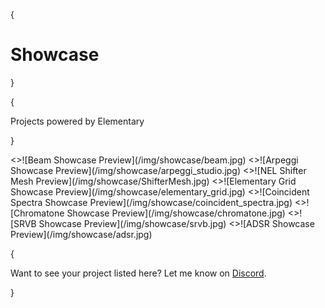 
{<h1 className="mt-10 mb-4 text-center text-[2.5rem] font-bold tracking-tight">Showcase</h1>}

{<p className="mb-16 text-center text-lg text-gray-500 dark:text-gray-400">Projects powered by Elementary</p>}


<Cards>
  <Card image title="Lunacy Audio Beam" href="https://lunacy.audio/products/beam/" target="_blank">
    <>![Beam Showcase Preview](/img/showcase/beam.jpg)</>
  </Card>
  <Card image title="Arpeggi Studio" href="https://arpeggi.io/studio-landing" target="_blank">
    <>![Arpeggi Showcase Preview](/img/showcase/arpeggi_studio.jpg)</>
  </Card>
 <Card image title="NEL Shifter Mesh" href="https://nel-shifter-mesh.vercel.app/" target="_blank">
    <>![NEL Shifter Mesh Preview](/img/showcase/ShifterMesh.jpg)</>
  </Card>
  <Card image title="Elementary Grid" href="https://teetow.com/elementary_grid/" target="_blank">
    <>![Elementary Grid Showcase Preview](/img/showcase/elementary_grid.jpg)</>
  </Card>
  <Card image title="Coincident Spectra" href="https://coincident-spectra.brianginsburg.com/" target="_blank">
    <>![Coincident Spectra Showcase Preview](/img/showcase/coincident_spectra.jpg)</>
  </Card>
  <Card image title="Chromatone" href="https://chromatone.center/" target="_blank">
    <>![Chromatone Showcase Preview](/img/showcase/chromatone.jpg)</>
  </Card>
  <Card image title="SRVB" href="https://github.com/elemaudio/srvb" target="_blank">
    <>![SRVB Showcase Preview](/img/showcase/srvb.jpg)</>
  </Card>
  <Card image title="ADSR" href="https://adsr.vercel.app/" target="_blank">
    <>![ADSR Showcase Preview](/img/showcase/adsr.jpg)</>
  </Card>
</Cards>

{<p className="py-16 text-center text-md text-gray-500 dark:text-gray-400">Want to see your project listed here? Let me know on <a href="https://discord.gg/xSu9JjHwYc" target="_blank">Discord</a>.</p>}
